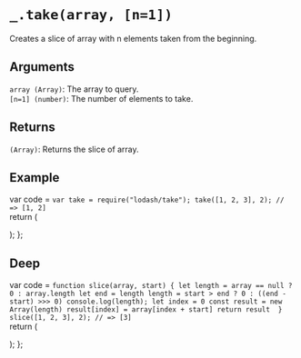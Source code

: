# `_.take(array, [n=1])`

Creates a slice of array with n elements taken from the beginning.

## Arguments
`array (Array)`: The array to query.  
`[n=1] (number)`: The number of elements to take.

## Returns
`(Array)`: Returns the slice of array.

## Example


var code =  `var take = require("lodash/take");
take([1, 2, 3], 2);
// => [1, 2]
`   
  return (
    <div>
      <Embed source={code} />
    </div>
  );
};

<Demo/>

## Deep

var code =  `function slice(array, start) {
let length = array == null ? 0 : array.length
let end = length
length = start > end ? 0 : ((end - start) >>> 0)
console.log(length);
let index = 0
const result = new Array(length)
result[index] = array[index + start]
return result 
}
slice([1, 2, 3], 2);
// => [3]
`   
  return (
    <div>
      <Embed source={code} />
    </div>
  );
};

<DeepDemo/>
